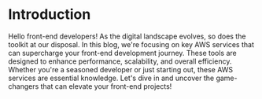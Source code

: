 # Introduction
 
Hello front-end developers! As the digital landscape evolves, so does the toolkit at our disposal. In this blog, we're focusing on key AWS services that can supercharge your front-end development journey. These tools are designed to enhance performance, scalability, and overall efficiency. Whether you're a seasoned developer or just starting out, these AWS services are essential knowledge. Let's dive in and uncover the game-changers that can elevate your front-end projects!
